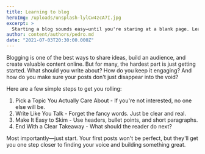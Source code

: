 ```yaml
---
title: Learning to blog
heroImg: /uploads/unsplash-lylCw4zcA7I.jpg
excerpt: >
  Starting a blog sounds easy—until you're staring at a blank page. Learn how to find your voice, structure your content, and actually hit publish.
author: content/authors/pedro.md
date: "2021-07-03T20:30:00.000Z"
---
```


Blogging is one of the best ways to share ideas, build an audience, and create valuable content online. But for many, the hardest part is just getting started. What should you write about? How do you keep it engaging? And how do you make sure your posts don't just disappear into the void?

Here are a few simple steps to get you rolling:

1. Pick a Topic You Actually Care About - If you're not interested, no one else will be.
2. Write Like You Talk - Forget the fancy words. Just be clear and real.
3. Make It Easy to Skim - Use headers, bullet points, and short paragraphs.
4. End With a Clear Takeaway - What should the reader do next?

Most importantly—just start. Your first posts won't be perfect, but they'll get you one step closer to finding your voice and building something great.

